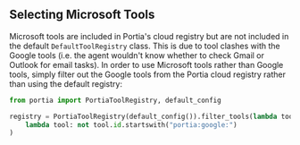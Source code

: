 
<OauthIntro />

## Selecting Microsoft Tools

Microsoft tools are included in Portia's cloud registry but are not included in the default `DefaultToolRegistry` class.
This is due to tool clashes with the Google tools (i.e. the agent wouldn't know whether to check Gmail or Outlook for email tasks).
In order to use Microsoft tools rather than Google tools, simply filter out the Google tools from the Portia cloud registry rather than using the default registry:

```python
from portia import PortiaToolRegistry, default_config

registry = PortiaToolRegistry(default_config()).filter_tools(lambda tool: not tool.id.startswith("portia:google:"))registry = PortiaToolRegistry(default_config()).filter_tools(
    lambda tool: not tool.id.startswith("portia:google:")
)
```
